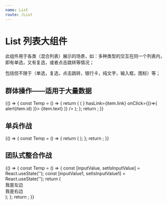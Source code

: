 ```yaml
---
name: List
route: /List
---
```





# List 列表大组件

此组件用于各类（混合列表）展示的场景，如：多种类型的交互在同一个列表内，即有单选，又有复选，或者点击跳转等情况；

包括但不限于（单选，复选，点击跳转，银行卡，纯文字，输入框，图标）等；

## 群体操作——适用于大量数据

<Playground>
  {() => {
    const Temp = () => {
      return (
        <List
          bordered
          dataSource={data.data}
          renderItem={(item) => (
            <List.Item 
              renderIcon={item.icon && <Icon kind={item.icon} size="small" />}
              hasLink={item.link} 
              onClick={()=>{
                alert(item.id)
              }}>
              {item.text}
            </List.Item>
          )} /> 
      );
    };
    return <Temp />;
  }}
</Playground>

## 单兵作战

<Playground>
  {() => {
    const Temp = () => {
      return (
        <List.Alone>
          <Input.Password 
              groupStyle={{width: '100%' }} 
              style={{ border: 0, padding: 0 }}/>
        </List.Alone>
      );
    };
    return <Temp />;
  }}
</Playground>


## 团队式整合作战

<Playground>
  {() => {
    const Temp = () => {
      const [inputValue, setIsInputValue] = React.useState('');
      const [inputValue1, setIsInputValue1] = React.useState('');
      return (
        <List.Group>
          <List.Alone style={{ justifyContent: 'space-between' }}>
            <div>我是左边</div>
            <div>我是右边</div>
          </List.Alone>
          <List.Alone>
            <Input.Password 
                groupStyle={{width: '100%' }} 
                style={{ border: 0, padding: 0 }}/>
          </List.Alone>
        </List.Group>
      );
    };
    return <Temp />;
  }}
</Playground>

<!-- 
## 普通列表与其他组件的结合

<Playground>
  {() => {
    const Temp = () => {
      const [inputValue, setIsInputValue] = React.useState('');
      const [inputValue1, setIsInputValue1] = React.useState('');
      return (
        <List>
            <Input.Password 
                groupStyle={{width: '100%' }} 
                style={{ border: 0, padding: 0 }}/>
        </List>
      );
    };
    return <Temp />;
  }}
</Playground>

## 内置列表

内置列表均是 外层 group 组件，内层为 写好的样子（一行双列，链接模式，Table模式），

使用者只需填入数据即可

## 内置列表————一行两列

<Playground>
  {() => {
    const Temp = () => {
      return (
        <div>
          <List.Double leftText="左青龙" rightText="右白虎" />
          <List.Double leftText="左青龙" rightText="右白虎" />
        </div>
      );
    };
    return <Temp />;
  }}
</Playground>

## 内置列表——链接模式

<Playground>
  {() => {
    const Temp = () => {
      return (
        <List.Link onLink={(e) => {
            alert('点击我')  
        }}>
            我是一个有链接的列表
        </List.Link>
      );
    };
    return <Temp />;
  }}
</Playground> -->